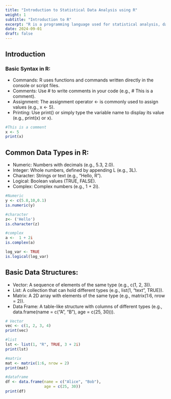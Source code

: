 ```yaml
---
title: "Introduction to Statistical Data Analysis using R"
weight: 1
subtitle: "Introduction to R"
excerpt: "R is a programming language used for statistical analysis, data visualization, and data science. It’s known for its powerful data manipulation capabilities, extensive libraries, and active community, making it ideal for handling complex data and creating visual reports."
date: 2024-09-01
draft: false
---
```

## Introduction

### Basic Syntax in R:

- Commands: R uses functions and commands written directly in the console or script files.
- Comments: Use # to write comments in your code (e.g., # This is a comment).
- Assignment: The assignment operator <- is commonly used to assign values (e.g., x <- 5).
- Printing: Use print() or simply type the variable name to display its value (e.g., print(x) or x).

```r
#This is a comment
x <- 5
print(x)
```

## Common Data Types in R:

- Numeric: Numbers with decimals (e.g., 5.3, 2.0).
- Integer: Whole numbers, defined by appending L (e.g., 3L).
- Character: Strings or text (e.g., "Hello, R").
- Logical: Boolean values (TRUE, FALSE).
- Complex: Complex numbers (e.g., 1 + 2i).

```r
#Numeric
y <- c(5.8,10,0.1)
is.numeric(y)
```
```r
#character
z<- ('Hello')
is.character(z)
```
```r
#complex
a <-  1 + 2i
is.complex(a)
```
```r
log_var <- TRUE
is.logical(log_var)
```

## Basic Data Structures:

- Vector: A sequence of elements of the same type (e.g., c(1, 2, 3)).
- List: A collection that can hold different types (e.g., list(1, "text", TRUE)).
- Matrix: A 2D array with elements of the same type (e.g., matrix(1:6, nrow = 2)).
- Data Frame: A table-like structure with columns of different types (e.g., data.frame(name = c("A", "B"), age = c(25, 30))).

```r
# Vector
vec <- c(1, 2, 3, 4)
print(vec)    
```
```r
#list
lst <- list(1, "R", TRUE, 3 + 2i)
print(lst) 
```
```r
#matrix
mat <- matrix(1:6, nrow = 2)
print(mat)
```
```r
#dataframe
df <- data.frame(name = c("Alice", "Bob"), 
                 age = c(25, 30))
print(df)
```

